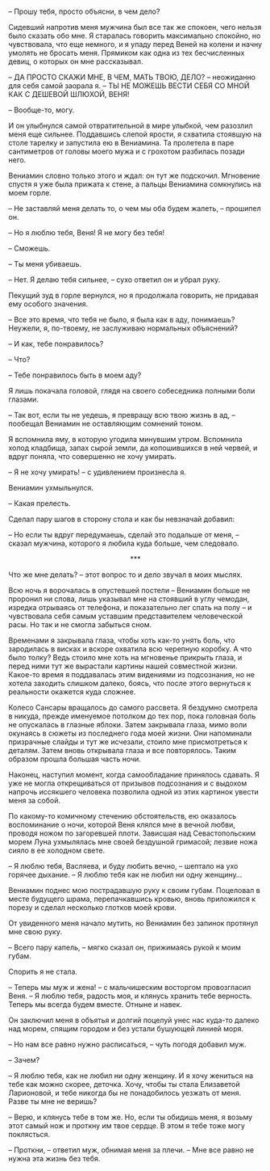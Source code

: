 # &nbsp; {#chapter-85}

– Прошу тебя, просто объясни, в чем дело?

Сидевший напротив меня мужчина был все так же спокоен, чего нельзя было сказать обо мне. Я старалась говорить максимально спокойно, но чувствовала, что еще немного, и я упаду перед Веней на колени и начну умолять не бросать меня. Прямиком как одна из тех бесчисленных девиц, о которых он мне рассказывал.

– ДА ПРОСТО СКАЖИ МНЕ, В ЧЕМ, МАТЬ ТВОЮ, ДЕЛО? – неожиданно для себя самой заорала я. – ТЫ НЕ МОЖЕШЬ ВЕСТИ СЕБЯ СО МНОЙ КАК С ДЕШЕВОЙ ШЛЮХОЙ, ВЕНЯ!

– Вообще-то, могу.

И он улыбнулся самой отвратительной в мире улыбкой, чем разозлил меня еще сильнее. Поддавшись слепой ярости, я схватила стоявшую на столе тарелку и запустила ею в Вениамина. Та пролетела в паре сантиметров от головы моего мужа и с грохотом разбилась позади него.

Вениамин словно только этого и ждал: он тут же подскочил. Мгновение спустя я уже была прижата к стене, а пальцы Вениамина сомкнулись на моем горле.

– Не заставляй меня делать то, о чем мы оба будем жалеть, – прошипел он.

– Но я люблю тебя, Веня! Я не могу без тебя!

– Сможешь.

– Ты меня убиваешь.

– Нет. Я делаю тебя сильнее, – сухо ответил он и убрал руку.

Пекущий зуд в горле вернулся, но я продолжала говорить, не придавая ему особого значения.

– Все это время, что тебя не было, я была как в аду, понимаешь? Неужели, я, по-твоему, не заслуживаю нормальных объяснений?

– И как, тебе понравилось?

– Что?

– Тебе понравилось быть в моем аду?

Я лишь покачала головой, глядя на своего собеседника полными боли глазами.

– Так вот, если ты не уедешь, я превращу всю твою жизнь в ад, – пообещал Вениамин не оставляющим сомнений тоном.

Я вспомнила яму, в которую угодила минувшим утром. Вспомнила холод кладбища, запах сырой земли, да копошившихся в ней червей, и вдруг поняла, что совершенно не хочу умирать.

– Я не хочу умирать! – с удивлением произнесла я.

Вениамин ухмыльнулся.

– Какая прелесть.

Сделал пару шагов в сторону стола и как бы невзначай добавил:

– Но если ты вдруг передумаешь, сделай это подальше от меня, – сказал мужчина, которого я любила куда больше, чем следовало.

<div style="text-align: center;">***</div>

Что же мне делать? – этот вопрос то и дело звучал в моих мыслях.

Всю ночь я ворочалась в опустевшей постели – Вениамин больше не проронил ни слова, лишь указывал мне на стоявший в углу чемодан, изредка отрываясь от телефона, и показательно лег спать на полу – и чувствовала себя самым уставшим представителем человеческой расы. Но так и не смогла забыться сном.

Временами я закрывала глаза, чтобы хоть как-то унять боль, что зародилась в висках и вскоре охватила всю черепную коробку. А что было толку? Ведь стоило мне хоть на мгновенье прикрыть глаза, и перед ними тут же вырастали картины нашей совместной жизни. Какое-то время я поддавалась этим видениями из подсознания, но не хотела заходить слишком далеко, боясь, что после этого вернуться к реальности окажется куда сложнее.  

Колесо Сансары вращалось до самого рассвета. Я бездумно смотрела в никуда, прежде именуемое потолком до тех пор, пока головная боль не опускалась в глазные яблоки. Затем закрывала глаза, мимо воли окунаясь в сюжеты из последнего года моей жизни. Они напоминали призрачные слайды и тут же исчезали, стоило мне присмотреться к деталям. Затем вновь открывала глаза и все повторялось. Таким образом прошла большая часть ночи.

Наконец, наступил момент, когда самообладание принялось сдавать. Я уже не могла открещиваться от призывов подсознания и с выдохом напрочь иссякшего человека позволила одной из этих картинок увести меня за собой.

По какому-то комичному стечению обстоятельств, ею оказалось воспоминание о ночи, которой Веня клялся мне в вечной любви, проводя ножом по загоревшей плоти. Зависшая над Севастопольским морем Луна ухмылялась мне своей бездушной гримасой; лезвие ножа сияло в ее холодном свете.

– Я люблю тебя, Васляева, и буду любить вечно, – шептало на ухо горячее дыхание. – Я люблю тебя как не любил ни одну женщину…

Вениамин поднес мою пострадавшую руку к своим губам. Поцеловал в месте будущего шрама, перепачкавшись кровью, вновь приложился к порезу и сделал несколько глотков моей крови.

От увиденного меня начало мутить, но Вениамин без запинок протянул мне свою руку.

– Всего пару капель, – мягко сказал он, прижимаясь рукой к моим губам.

Спорить я не стала.

– Теперь мы муж и жена! – с мальчишеским восторгом провозгласил Веня. – Я люблю тебя, радость моя, и клянусь хранить тебе верность. Теперь мы всегда будем вместе. Отныне и навек.

Он заключил меня в объятья и долгий поцелуй унес нас куда-то далеко над морем, спящим городом и без устали бушующей линией моря.

– Но нам все равно нужно расписаться, – чуть погодя добавил муж.

– Зачем?

– Я люблю тебя, как не любил ни одну женщину. И я хочу жениться на тебе как можно скорее, деточка. Хочу, чтобы ты стала Елизаветой Ларионовой, и тебе никогда бы не понадобилось уезжать от меня. Разве ты мне не веришь?

– Верю, и клянусь тебе в том же. Но, если ты обидишь меня, я возьму этот самый нож и проткну им твое сердце. В этом я тебе тоже могу поклясться.

– Проткни, – ответил муж, обнимая меня за плечи. – Мне все равно не нужна эта жизнь без тебя.
